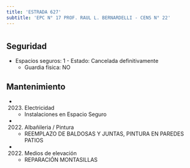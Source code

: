 ```yaml
---
title: 'ESTRADA 627'
subtitle: 'EPC N° 17 PROF. RAUL L. BERNARDELLI - CENS N° 22'
---
```


#


## Seguridad

*  Espacios seguros: 1 - Estado: Cancelada definitivamente 
    + Guardia física: NO





## Mantenimiento

*  (2023) Electricidad 
    + Instalaciones en Espacio Seguro

*  (2022) Albañileria / Pintura 
    + REEMPLAZO DE BALDOSAS Y JUNTAS, PINTURA EN PAREDES PATIOS

*  (2022) Medios de elevación 
    + REPARACIÓN MONTASILLAS



